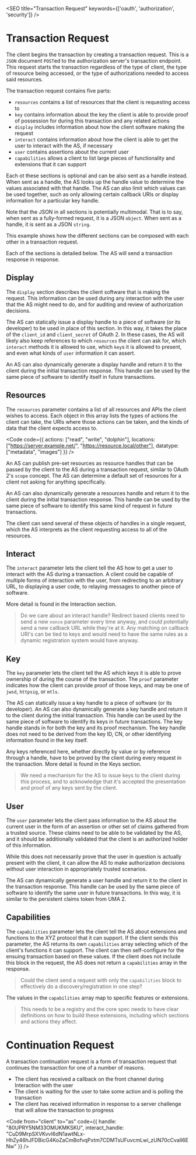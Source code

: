 

<SEO title="Transaction Request" keywords={['oauth', 'authorization', 'security']} />

# Transaction Request

The client begins the transaction by creating a transaction request. This is a `JSON` document `POST`ed to the authorization server's transaction endpoint. This request starts the transaction regardless of the type of client, the type of resource being accessed, or the type of authorizations needed to access said resources. 

The transaction request contains five parts:
 - `resources` contains a list of resources that the client is requesting access to
 - `key` contains information about the key the client is able to provide proof of possession for during this transaction and any related actions
 - `display` includes information about how the client software making the request
 - `interact` contains information about how the client is able to get the user to interact with the AS, if necessary
 - `user` contains assertions about the current user 
 - `capabilities` allows a client to list large pieces of functionality and extensions that it can support
 
Each ot these sections is optional and can be also sent as a handle instead. When sent as a handle, the AS looks up the handle value to determine the values associated with that handle. The AS can also limit which values can be used together, such as only allowing certain callback URIs or display information for a particular key handle. 

Note that the JSON in all sections is potentially multimodal. That is to say, when sent as a fully-formed request, it is a JSON `object`. When sent as a handle, it is sent as a JSON `string`. 

This example shows how the different sections can be composed with each other in a transaction request.

<TransactionRequest />

Each of the sections is detailed below. The AS will send a <Link to="/transactionresponse">transaction response</Link> in response.

## Display

The `display` section describes the client software that is making the request. This information can be used during any interaction with the user that the AS might need to do, and for auditing and review of authorization decisions. 

The AS can statically issue a display handle to a piece of software (or its developer) to be used in place of this section. In this way, it takes the place of the `client_id` and `client_secret` of OAuth 2. In these cases, the AS will likely also keep references to which `resources` the client can ask for, which `interact` methods it is allowed to use, which `key`s it is allowed to present, and even what kinds of `user` information it can assert. 

An AS can also dynamically generate a display handle and return it to the client during the initial transaction response. This handle can be used by the same piece of software to identify itself in future transactions.

## Resources

The `resources` parameter contains a list of all resources and APIs the client wishes to access. Each object in this array lists the types of actions the client can take, the URIs where those actions can be taken, and the kinds of data that the client expects access to. 

<Code code={{
          actions: ["read", "write", "dolphin"],
          locations: ["https://server.example.net/", "https://resource.local/other"],
          datatype: ["metadata", "images"]
}} />

An AS can publish pre-set resources as resource handles that can be passed by the client to the AS during a transaction request, similar to OAuth 2's `scope` concept. The AS can determine a default set of resources for a client not asking for anything specifically.

An AS can also dynamically generate a resources handle and return it to the client during the initial transaction response. This handle can be used by the same piece of software to identify this same kind of request in future transactions.

The client can send several of these objects of handles in a single request, which the AS interprets as the client requesting access to all of the resources. 

## Interact

The `interact` parameter lets the client tell the AS how to get a user to interact with the AS during a transaction. A client could be capable of multiple forms of interaction with the user, from redirecting to an arbitrary URL, to displaying a user code, to relaying messages to another piece of software. 

More detail is found in the <Link to="/interaction">Interaction</Link> section.

> Do we care about an interact handle? Redirect based clients need to send a new `nonce` parameter every time anyway, and could potentially send a new callback URL while they're at it. Any matching on callback URI's can be tied to keys and would need to have the same rules as a dynamic registration system would have anyway. 

## Key

The `key` parameter lets the client tell the AS which keys it is able to prove ownership of during the course of the transaction. The `proof` parameter indicates how the client can provide proof of those keys, and may be one of `jwsd`, `httpsig`, or `mtls`. 

The AS can statically issue a key handle to a piece of software (or its developer). An AS can also dynamically generate a key handle and return it to the client during the initial transaction. This handle can be used by the same piece of software to identify its keys in future transactions. The key handle stands in for both the key and its proof mechanism. The key handle does not need to be derived from the key ID, CN, or other identifying information found in the key itself. 

Any keys referenced here, whether directly by value or by reference through a handle, have to be proved by the client during every request in the transaction. More detail is found in the <Link to="/keys">Keys</Link> section. 

> We need a mechanism for the AS to issue keys to the client during this process, and to acknowledge that it's accepted the presentation and proof of any keys sent by the client.

## User

The `user` parameter lets the client pass information to the AS about the current user in the form of an assertion or other set of claims gathered from a trusted source. These claims need to be able to be validated by the AS, and it should be additionally validated that the client is an authorized holder of this information. 

While this does not necessarily prove that the user in question is actually present with the client, it can allow the AS to make authorization decisions without user interaction in appropriately trusted scenarios.

The AS can dynamically generate a user handle and return it to the client in the transaction response. This handle can be used by the same piece of software to identify the same user in future transactions. In this way, it is similar to the persistent claims token from UMA 2.

## Capabilities

The `capabilities` parameter lets the client tell the AS about extensions and functions to the XYZ protocol that it can support. If the client sends this parameter, the AS returns its own `capabilities` array selecting which of the client's functions it can support. The client can then self-configure for the ensuing transaction based on these values. If the client does not include this block in the request, the AS does not return a `capabilities` array in the response. 

> Could the client send a request with only the `capabilities` block to effectively do a discovery/registration in one step?

The values in the `capabilities` array map to specific features or extensions. 

> This needs to be a registry and the core spec needs to have clear definitions on how to build these extensions, including which sections and actions they affect. 

# Continuation Request

A transaction continuation request is a form of transaction request that continues the transaction for one of a number of reasons.

 - The client has received a callback on the front channel during <Link to="/interaction">Interaction</Link> with the user
 - The client is waiting for the user to take some action and is polling the transaction
 - The client has received information in response to a server challenge that will allow the transaction to progress

<Code
  from="client" to="as"
  code={{
    handle: "80UPRY5NM33OMUKMKSKU",
    interact_handle: "CuD9MrpSXVKvvI6dN1awtNLx-HhZy46hJFDBicG4KoZaCmBofvqPxtm7CDMTsUFuvcmLwi_zUN70cCvalI6ENw"
  }} />

